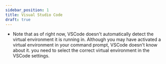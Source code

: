 ```yaml
---
sidebar_position: 1
title: Visual Studio Code
draft: true
---
```


* Note that as of right now, VSCode doesn't automatically detect the virtual environment it is running in.
Although you may have activated a virtual environment in your command prompt, VSCode doesn't know about it.
you need to select the correct virtual environment in the VSCode settings.